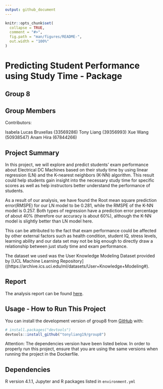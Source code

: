 ```yaml
---
output: github_document
---
```


<!-- README.md is generated from README.Rmd. Please edit that file -->

```r
knitr::opts_chunk$set(
  collapse = TRUE,
  comment = "#>",
  fig.path = "man/figures/README-",
  out.width = "100%"
)
```

<!-- badges: start -->
<!-- badges: end -->

# Predicting Student Performance using Study Time - Package

## Group 8

## Group Members

Contributors:

Isabela Lucas Bruxellas (33569286)
Tony Liang (39356993)
Xue Wang (50938547)
Anam Hira (67844266)

## Project Summary

In this project, we will explore and predict students' exam performance about Electrical DC Machines based on their study time by using linear regression (LN) and the K-nearest neighbors (K-NN) algorithm. This result could help students gain insight into the necessary study time for specific scores as well as help instructors better understand the performance of students.

As a result of our analysis, we have found the Root mean square prediction error(RMSPE) for our LN model to be 0.281, while the RMSPE of the K-NN model is 0.257. Both types of regression have a prediction error percentage of about 40% (therefore our accuracy is about 60%), although the K-NN model is slightly better than LN model here.

This can be attributed to the fact that exam performance could be affected by other external factors such as health condition, student IQ, stress levels, learning ability and our data set may not be big enough to directly draw a relationship between just study time and exam performance.

The dataset we used was the User Knowledge Modeling Dataset provided by [UCL Machine Learning Repository]((https://archive.ics.uci.edu/ml/datasets/User+Knowledge+Modeling#).

## Report

The analysis report can be found [here](https://github.com/DSCI-310/DSCI-310-Group-8/blob/main/doc/student_performance_analysis_report.Rmd#). 

## Usage - How to Run This Project

You can install the development version of group8 from [GitHub](https://github.com/) with:

``` r
# install.packages("devtools")
devtools::install_github("tonyliang19/group8")
```

Attention: The dependencies version have been listed below. In order to properly run this project, ensure that you are using the same versions when running the project in the Dockerfile.

## Dependencies
R version 4.1.1, Jupyter and R packages listed in <code>environment.yml

